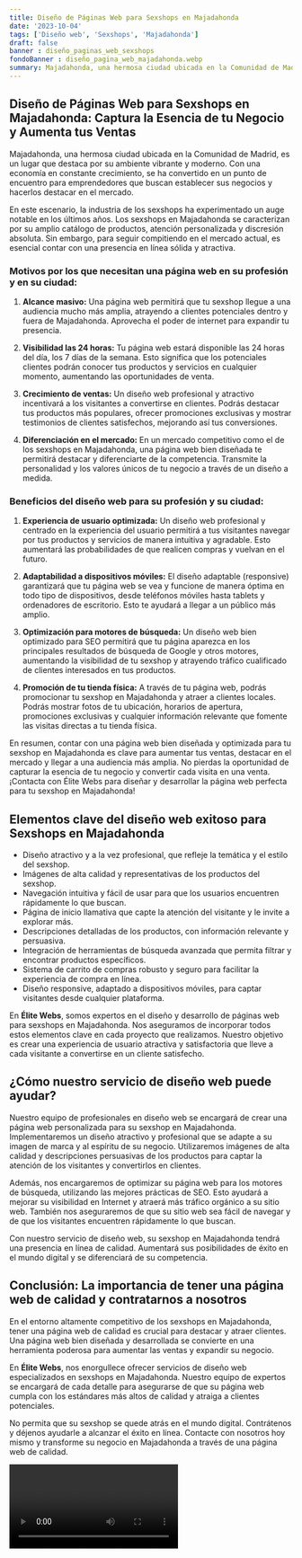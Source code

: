 ```yaml
---
title: Diseño de Páginas Web para Sexshops en Majadahonda
date: '2023-10-04'
tags: ['Diseño web', 'Sexshops', 'Majadahonda']
draft: false
banner : diseño_paginas_web_sexshops
fondoBanner : diseño_pagina_web_majadahonda.webp
summary: Majadahonda, una hermosa ciudad ubicada en la Comunidad de Madrid, es un lugar que destaca por su ambiente vibrante y moderno. Con una economía en constante crecimiento, se ha convertido en un punto de encuentro para emprendedores que buscan establecer sus negocios y hacerlos destacar en el mercado.
---
```


## Diseño de Páginas Web para Sexshops en Majadahonda: Captura la Esencia de tu Negocio y Aumenta tus Ventas

Majadahonda, una hermosa ciudad ubicada en la Comunidad de Madrid, es un lugar que destaca por su ambiente vibrante y moderno. Con una economía en constante crecimiento, se ha convertido en un punto de encuentro para emprendedores que buscan establecer sus negocios y hacerlos destacar en el mercado.

En este escenario, la industria de los sexshops ha experimentado un auge notable en los últimos años. Los sexshops en Majadahonda se caracterizan por su amplio catálogo de productos, atención personalizada y discresión absoluta. Sin embargo, para seguir compitiendo en el mercado actual, es esencial contar con una presencia en línea sólida y atractiva.

### Motivos por los que necesitan una página web en su profesión y en su ciudad:

1. **Alcance masivo:** Una página web permitirá que tu sexshop llegue a una audiencia mucho más amplia, atrayendo a clientes potenciales dentro y fuera de Majadahonda. Aprovecha el poder de internet para expandir tu presencia.

2. **Visibilidad las 24 horas:** Tu página web estará disponible las 24 horas del día, los 7 días de la semana. Esto significa que los potenciales clientes podrán conocer tus productos y servicios en cualquier momento, aumentando las oportunidades de venta.

3. **Crecimiento de ventas:** Un diseño web profesional y atractivo incentivará a los visitantes a convertirse en clientes. Podrás destacar tus productos más populares, ofrecer promociones exclusivas y mostrar testimonios de clientes satisfechos, mejorando así tus conversiones.

4. **Diferenciación en el mercado:** En un mercado competitivo como el de los sexshops en Majadahonda, una página web bien diseñada te permitirá destacar y diferenciarte de la competencia. Transmite la personalidad y los valores únicos de tu negocio a través de un diseño a medida.

### Beneficios del diseño web para su profesión y su ciudad:

1. **Experiencia de usuario optimizada:** Un diseño web profesional y centrado en la experiencia del usuario permitirá a tus visitantes navegar por tus productos y servicios de manera intuitiva y agradable. Esto aumentará las probabilidades de que realicen compras y vuelvan en el futuro.

2. **Adaptabilidad a dispositivos móviles:** El diseño adaptable (responsive) garantizará que tu página web se vea y funcione de manera óptima en todo tipo de dispositivos, desde teléfonos móviles hasta tablets y ordenadores de escritorio. Esto te ayudará a llegar a un público más amplio.

3. **Optimización para motores de búsqueda:** Un diseño web bien optimizado para SEO permitirá que tu página aparezca en los principales resultados de búsqueda de Google y otros motores, aumentando la visibilidad de tu sexshop y atrayendo tráfico cualificado de clientes interesados en tus productos.

4. **Promoción de tu tienda física:** A través de tu página web, podrás promocionar tu sexshop en Majadahonda y atraer a clientes locales. Podrás mostrar fotos de tu ubicación, horarios de apertura, promociones exclusivas y cualquier información relevante que fomente las visitas directas a tu tienda física.

En resumen, contar con una página web bien diseñada y optimizada para tu sexshop en Majadahonda es clave para aumentar tus ventas, destacar en el mercado y llegar a una audiencia más amplia. No pierdas la oportunidad de capturar la esencia de tu negocio y convertir cada visita en una venta. ¡Contacta con Élite Webs para diseñar y desarrollar la página web perfecta para tu sexshop en Majadahonda!

<GifSeo />

<Cta />

## Elementos clave del diseño web exitoso para Sexshops en Majadahonda

- Diseño atractivo y a la vez profesional, que refleje la temática y el estilo del sexshop.
- Imágenes de alta calidad y representativas de los productos del sexshop.
- Navegación intuitiva y fácil de usar para que los usuarios encuentren rápidamente lo que buscan.
- Página de inicio llamativa que capte la atención del visitante y le invite a explorar más.
- Descripciones detalladas de los productos, con información relevante y persuasiva.
- Integración de herramientas de búsqueda avanzada que permita filtrar y encontrar productos específicos.
- Sistema de carrito de compras robusto y seguro para facilitar la experiencia de compra en línea.
- Diseño responsive, adaptado a dispositivos móviles, para captar visitantes desde cualquier plataforma.

En **Élite Webs**, somos expertos en el diseño y desarrollo de páginas web para sexshops en Majadahonda. Nos aseguramos de incorporar todos estos elementos clave en cada proyecto que realizamos. Nuestro objetivo es crear una experiencia de usuario atractiva y satisfactoria que lleve a cada visitante a convertirse en un cliente satisfecho.

## ¿Cómo nuestro servicio de diseño web puede ayudar?

Nuestro equipo de profesionales en diseño web se encargará de crear una página web personalizada para su sexshop en Majadahonda. Implementaremos un diseño atractivo y profesional que se adapte a su imagen de marca y al espíritu de su negocio. Utilizaremos imágenes de alta calidad y descripciones persuasivas de los productos para captar la atención de los visitantes y convertirlos en clientes.

Además, nos encargaremos de optimizar su página web para los motores de búsqueda, utilizando las mejores prácticas de SEO. Esto ayudará a mejorar su visibilidad en Internet y atraerá más tráfico orgánico a su sitio web. También nos aseguraremos de que su sitio web sea fácil de navegar y de que los visitantes encuentren rápidamente lo que buscan.

Con nuestro servicio de diseño web, su sexshop en Majadahonda tendrá una presencia en línea de calidad. Aumentará sus posibilidades de éxito en el mundo digital y se diferenciará de su competencia.

## Conclusión: La importancia de tener una página web de calidad y contratarnos a nosotros

En el entorno altamente competitivo de los sexshops en Majadahonda, tener una página web de calidad es crucial para destacar y atraer clientes. Una página web bien diseñada y desarrollada se convierte en una herramienta poderosa para aumentar las ventas y expandir su negocio.

En **Élite Webs**, nos enorgullece ofrecer servicios de diseño web especializados en sexshops en Majadahonda. Nuestro equipo de expertos se encargará de cada detalle para asegurarse de que su página web cumpla con los estándares más altos de calidad y atraiga a clientes potenciales.

No permita que su sexshop se quede atrás en el mundo digital. Contrátenos y déjenos ayudarle a alcanzar el éxito en línea. Contacte con nosotros hoy mismo y transforme su negocio en Majadahonda a través de una página web de calidad.

<Video />

<CtaBot job='Sexshops' city='Majadahonda'/>

<Gmaps query='Majadahonda+españa+maps' />